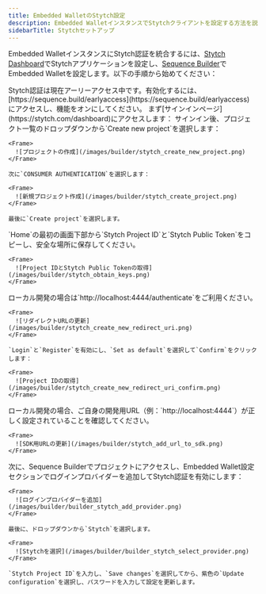 ```yaml
---
title: Embedded WalletのStytch設定
description: Embedded WalletインスタンスでStytchクライアントを設定する方法を説明します。StytchダッシュボードでPublic Tokenを作成・取得する手順に従ってください。
sidebarTitle: Stytchセットアップ
---
```


Embedded WalletインスタンスにStytch認証を統合するには、[Stytch Dashboard](https://stytch.com/dashboard)でStytchアプリケーションを設定し、[Sequence Builder](https://sequence.build/)でEmbedded Walletを設定します。以下の手順から始めてください：

<Warning>
  Stytch認証は現在アーリーアクセス中です。有効化するには、[https://sequence.build/earlyaccess](https://sequence.build/earlyaccess) にアクセスし、機能をオンにしてください。
</Warning>

<Steps>
  <Step title="サインアップ / サインイン">
    まず[サインインページ](https://stytch.com/dashboard)にアクセスします：
  </Step>

  <Step title="プロジェクトの作成">
    サインイン後、プロジェクト一覧のドロップダウンから`Create new project`を選択します：

    <Frame>
      ![プロジェクトの作成](/images/builder/stytch_create_new_project.png)
    </Frame>

    次に`CONSUMER AUTHENTICATION`を選択します：

    <Frame>
      ![新規プロジェクト作成](/images/builder/stytch_create_project.png)
    </Frame>

    最後に`Create project`を選択します。
  </Step>

  <Step title="Stytch Project IDとStytch Public Tokenの取得">
    `Home`の最初の画面下部から`Stytch Project ID`と`Stytch Public Token`をコピーし、安全な場所に保存してください。

    <Frame>
      ![Project IDとStytch Public Tokenの取得](/images/builder/stytch_obtain_keys.png)
    </Frame>
  </Step>

  <Step title="リダイレクトURLの更新">
    ローカル開発の場合は`http://localhost:4444/authenticate`をご利用ください。

    <Frame>
      ![リダイレクトURLの更新](/images/builder/stytch_create_new_redirect_uri.png)
    </Frame>

    `Login`と`Register`を有効にし、`Set as default`を選択して`Confirm`をクリックします：

    <Frame>
      ![Project IDの取得](/images/builder/stytch_create_new_redirect_uri_confirm.png)
    </Frame>
  </Step>

  <Step title="SDKの許可オリジンを更新">
    ローカル開発の場合、ご自身の開発用URL（例：`http://localhost:4444`）が正しく設定されていることを確認してください。

    <Frame>
      ![SDK用URLの更新](/images/builder/stytch_add_url_to_sdk.png)
    </Frame>
  </Step>

  <Step title="Sequence Builderでの設定">
    次に、Sequence Builderでプロジェクトにアクセスし、Embedded Wallet設定セクションでログインプロバイダーを追加してStytch認証を有効にします：

    <Frame>
      ![ログインプロバイダーを追加](/images/builder/builder_stytch_add_provider.png)
    </Frame>

    最後に、ドロップダウンから`Stytch`を選択します。

    <Frame>
      ![Stytchを選択](/images/builder/builder_stytch_select_provider.png)
    </Frame>

    `Stytch Project ID`を入力し、`Save changes`を選択してから、紫色の`Update configuration`を選択し、パスワードを入力して設定を更新します。
  </Step>
</Steps>